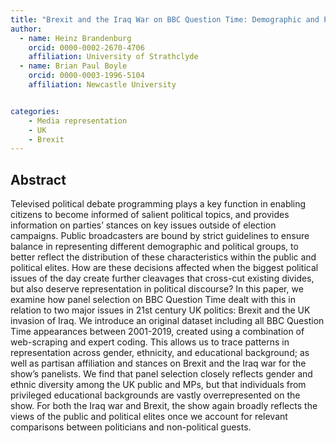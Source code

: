 ```yaml
---
title: "Brexit and the Iraq War on BBC Question Time: Demographic and Political Issue Representation in UK Public Participation Broadcasting"
author:
  - name: Heinz Brandenburg
    orcid: 0000-0002-2670-4706
    affiliation: University of Strathclyde
  - name: Brian Paul Boyle
    orcid: 0000-0003-1996-5104
    affiliation: Newcastle University


categories: 
    - Media representation
    - UK
    - Brexit
---
```


## Abstract

Televised political debate programming plays a key function in enabling citizens to become informed of salient political topics, and provides information on parties' stances on key issues outside of election campaigns. Public broadcasters are bound by strict guidelines to ensure balance in representing different demographic and political groups, to better reflect the distribution of these characteristics within the public and political elites. How are these decisions affected when the biggest political issues of the day create further cleavages that cross-cut existing divides, but also deserve representation in political discourse? In this paper, we examine how panel selection on BBC Question Time dealt with this in relation to two major issues in 21st century UK politics: Brexit and the UK invasion of Iraq. We introduce an original dataset including all BBC Question Time appearances between 2001-2019, created using a combination of web-scraping and expert coding. This allows us to trace patterns in representation across gender, ethnicity, and educational background; as well as partisan affiliation and stances on Brexit and the Iraq war for the show’s panelists. We find that panel selection closely reflects gender and ethnic diversity among the UK public and MPs, but that individuals from privileged educational backgrounds are vastly overrepresented on the show. For both the Iraq war and Brexit, the show again broadly reflects the views of the public and political elites once we account for relevant comparisons between politicians and non-political guests.

## 
